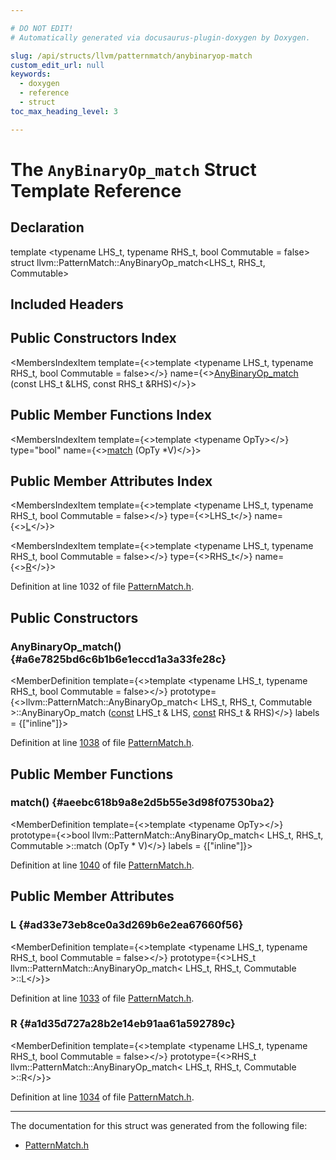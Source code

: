 ```yaml
---

# DO NOT EDIT!
# Automatically generated via docusaurus-plugin-doxygen by Doxygen.

slug: /api/structs/llvm/patternmatch/anybinaryop-match
custom_edit_url: null
keywords:
  - doxygen
  - reference
  - struct
toc_max_heading_level: 3

---
```





# The `AnyBinaryOp_match` Struct Template Reference

<DoxygenPage pluginConfig={pluginConfig}>



## Declaration

<CodeBlock>template &lt;typename LHS&#95;t, typename RHS&#95;t, bool Commutable = false&gt;
struct llvm::PatternMatch::AnyBinaryOp_match&lt;LHS&#95;t, RHS&#95;t, Commutable&gt;</CodeBlock>

## Included Headers

<IncludesList>
<IncludesListItem
  filePath="llvm/IR/PatternMatch.h"
  permalink="/docs/api/files/include/include/llvm/include/llvm/ir/patternmatch-h"
  isLocal="true" />
</IncludesList>

## Public Constructors Index

<MembersIndex>

<MembersIndexItem
  template={<>template &lt;typename LHS&#95;t, typename RHS&#95;t, bool Commutable = false&gt;</>}
  name={<><a href="#a6e7825bd6c6b1b6e1eccd1a3a33fe28c">AnyBinaryOp&#95;match</a> (const LHS&#95;t &amp;LHS, const RHS&#95;t &amp;RHS)</>}>
</MembersIndexItem>

</MembersIndex>

## Public Member Functions Index

<MembersIndex>

<MembersIndexItem
  template={<>template &lt;typename OpTy&gt;</>}
  type="bool"
  name={<><a href="#aeebc618b9a8e2d5b55e3d98f07530ba2">match</a> (OpTy &#42;V)</>}>
</MembersIndexItem>

</MembersIndex>

## Public Member Attributes Index

<MembersIndex>

<MembersIndexItem
  template={<>template &lt;typename LHS&#95;t, typename RHS&#95;t, bool Commutable = false&gt;</>}
  type={<>LHS&#95;t</>}
  name={<><a href="#ad33e73eb8ce0a3d269b6e2ea67660f56">L</a></>}>
</MembersIndexItem>

<MembersIndexItem
  template={<>template &lt;typename LHS&#95;t, typename RHS&#95;t, bool Commutable = false&gt;</>}
  type={<>RHS&#95;t</>}
  name={<><a href="#a1d35d727a28b2e14eb91aa61a592789c">R</a></>}>
</MembersIndexItem>

</MembersIndex>


Definition at line 1032 of file <a href="/docs/api/files/include/include/llvm/include/llvm/ir/patternmatch-h">PatternMatch.h</a>.

<SectionDefinition>

## Public Constructors

### AnyBinaryOp&#95;match() {#a6e7825bd6c6b1b6e1eccd1a3a33fe28c}

<MemberDefinition
  template={<>template &lt;typename LHS&#95;t, typename RHS&#95;t, bool Commutable = false&gt;</>}
  prototype={<>llvm::PatternMatch::AnyBinaryOp&#95;match&lt; LHS&#95;t, RHS&#95;t, Commutable &gt;::AnyBinaryOp&#95;match (<a href="/docs/api/files/lib/lib/target/lib/target/aarch64/aarch64promoteconstant-cpp/#a90f8350fecae261c25be85d38b451bff">const</a> LHS&#95;t &amp; LHS, <a href="/docs/api/files/lib/lib/target/lib/target/aarch64/aarch64promoteconstant-cpp/#a90f8350fecae261c25be85d38b451bff">const</a> RHS&#95;t &amp; RHS)</>}
  labels = {["inline"]}>

Definition at line <a href="/docs/api/files/include/include/llvm/include/llvm/ir/patternmatch-h/#l01038">1038</a> of file <a href="/docs/api/files/include/include/llvm/include/llvm/ir/patternmatch-h">PatternMatch.h</a>.
</MemberDefinition>

</SectionDefinition>

<SectionDefinition>

## Public Member Functions

### match() {#aeebc618b9a8e2d5b55e3d98f07530ba2}

<MemberDefinition
  template={<>template &lt;typename OpTy&gt;</>}
  prototype={<>bool llvm::PatternMatch::AnyBinaryOp&#95;match&lt; LHS&#95;t, RHS&#95;t, Commutable &gt;::match (OpTy &#42; V)</>}
  labels = {["inline"]}>

Definition at line <a href="/docs/api/files/include/include/llvm/include/llvm/ir/patternmatch-h/#l01040">1040</a> of file <a href="/docs/api/files/include/include/llvm/include/llvm/ir/patternmatch-h">PatternMatch.h</a>.
</MemberDefinition>

</SectionDefinition>

<SectionDefinition>

## Public Member Attributes

### L {#ad33e73eb8ce0a3d269b6e2ea67660f56}

<MemberDefinition
  template={<>template &lt;typename LHS&#95;t, typename RHS&#95;t, bool Commutable = false&gt;</>}
  prototype={<>LHS&#95;t llvm::PatternMatch::AnyBinaryOp&#95;match&lt; LHS&#95;t, RHS&#95;t, Commutable &gt;::L</>}>

Definition at line <a href="/docs/api/files/include/include/llvm/include/llvm/ir/patternmatch-h/#l01033">1033</a> of file <a href="/docs/api/files/include/include/llvm/include/llvm/ir/patternmatch-h">PatternMatch.h</a>.
</MemberDefinition>

### R {#a1d35d727a28b2e14eb91aa61a592789c}

<MemberDefinition
  template={<>template &lt;typename LHS&#95;t, typename RHS&#95;t, bool Commutable = false&gt;</>}
  prototype={<>RHS&#95;t llvm::PatternMatch::AnyBinaryOp&#95;match&lt; LHS&#95;t, RHS&#95;t, Commutable &gt;::R</>}>

Definition at line <a href="/docs/api/files/include/include/llvm/include/llvm/ir/patternmatch-h/#l01034">1034</a> of file <a href="/docs/api/files/include/include/llvm/include/llvm/ir/patternmatch-h">PatternMatch.h</a>.
</MemberDefinition>

</SectionDefinition>

<hr/>

The documentation for this struct was generated from the following file:

<ul>
<li><a href="/docs/api/files/include/include/llvm/include/llvm/ir/patternmatch-h">PatternMatch.h</a></li>
</ul>

</DoxygenPage>
